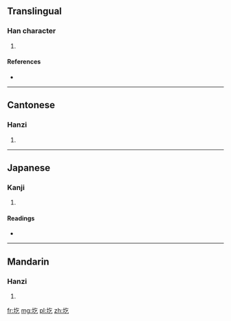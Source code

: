 ==Translingual==

===Han character===
{{Han char|rn=32|rad=土|as=03|sn=6|four=4811<sub>7</sub>|canj=土人弓 (GON)}}

# {{defn|Han|sort=土03}}

====References====
* {{Han ref|kx=0223.120|dkj=04883|dj=0456.020|hdz=10419.090|uh=572A|ud=22314|bh=C9C9|bd=51657}}

----

==Cantonese==

===Hanzi===
{{yue-hanzi|jyut=|y=gaak3}}

# {{defn|lang=yue|sort=土03}}

----

==Japanese==

===Kanji===
{{ja-kanji|grade=|rs=土03}}

# {{defn|lang=ja|sort=土03}}

====Readings====
* {{ja-readings|on=[[ぎつ]] (gitsu), [[ぎち]] (gichi), [[ごち]] (gochi), [[いつ]] (itsu), [[おち]] (ochi)|kun=}}

----

==Mandarin==

===Hanzi===
{{cmn-hanzi|pin=[[gē]] ([[ge1]]), [[ào]] ([[ao4]])|wg=ko<sup>1</sup>, ao<sup>4</sup>}}

# {{defn|lang=cmn|sort=土03}}

[[fr:圪]]
[[mg:圪]]
[[pl:圪]]
[[zh:圪]]